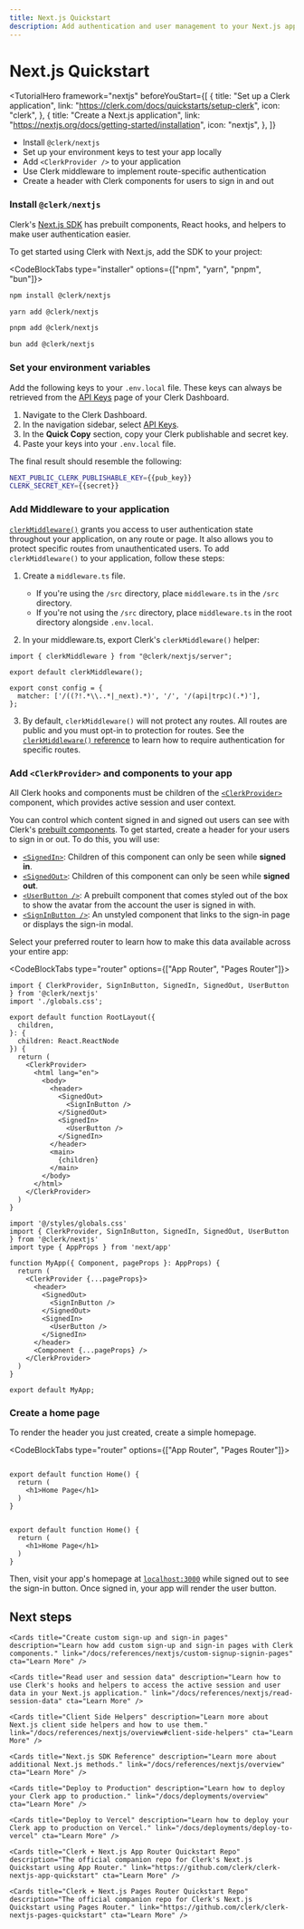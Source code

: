 ---
title: Next.js Quickstart
description: Add authentication and user management to your Next.js app with Clerk.
---

# Next.js Quickstart

<TutorialHero
  framework="nextjs"
  beforeYouStart={[
    {
      title: "Set up a Clerk application",
      link: "https://clerk.com/docs/quickstarts/setup-clerk",
      icon: "clerk",
    },
    {
      title: "Create a Next.js application",
      link: "https://nextjs.org/docs/getting-started/installation",
      icon: "nextjs",
    },
  ]}
>

- Install `@clerk/nextjs`
- Set up your environment keys to test your app locally
- Add `<ClerkProvider />` to your application
- Use Clerk middleware to implement route-specific authentication
- Create a header with Clerk components for users to sign in and out

</TutorialHero>

<Steps>

### Install `@clerk/nextjs`

Clerk's [Next.js SDK](/docs/references/nextjs/overview) has prebuilt components, React hooks, and helpers to make user authentication easier.

To get started using Clerk with Next.js, add the SDK to your project:

<CodeBlockTabs type="installer" options={["npm", "yarn", "pnpm", "bun"]}>
  ```bash filename="terminal"
  npm install @clerk/nextjs
  ```

```bash filename="terminal"
yarn add @clerk/nextjs
```

```bash filename="terminal"
pnpm add @clerk/nextjs
```

```bash filename="terminal"
bun add @clerk/nextjs
```

</CodeBlockTabs>

### Set your environment variables

<SignedIn>

Add the following keys to your `.env.local` file. These keys can always be retrieved from the [API Keys](https://dashboard.clerk.com/last-active?path=api-keys) page of your Clerk Dashboard.

</SignedIn>

<SignedOut>

1. Navigate to the Clerk Dashboard.
2. In the navigation sidebar, select [API Keys](https://dashboard.clerk.com/last-active?path=api-keys).
3. In the **Quick Copy** section, copy your Clerk publishable and secret key.
4. Paste your keys into your `.env.local` file.

The final result should resemble the following:

</SignedOut>

  <InjectKeys>

  ```sh filename=".env.local"
  NEXT_PUBLIC_CLERK_PUBLISHABLE_KEY={{pub_key}}
  CLERK_SECRET_KEY={{secret}}
  ```

  </InjectKeys>

### Add Middleware to your application

[`clerkMiddleware()`](/docs/references/nextjs/clerk-middleware#clerk-middleware) grants you access to user authentication state throughout your application, on any route or page. It also allows you to protect specific routes from unauthenticated users. To add `clerkMiddleware()` to your application, follow these steps:

1. Create a `middleware.ts` file.
    - If you're using the `/src` directory, place `middleware.ts` in the `/src` directory.
    - If you're not using the `/src` directory, place `middleware.ts` in the root directory alongside `.env.local`.

2. In your middleware.ts, export Clerk's `clerkMiddleware()` helper:
  ```tsx filename="middleware.ts"
  import { clerkMiddleware } from "@clerk/nextjs/server";

  export default clerkMiddleware();

  export const config = {
    matcher: ['/((?!.*\\..*|_next).*)', '/', '/(api|trpc)(.*)'],
  };
  ```
3. By default, `clerkMiddleware()` will not protect any routes. All routes are public and you must opt-in to protection for routes. See the [`clerkMiddleware()` reference](/docs/references/nextjs/clerk-middleware) to learn how to require authentication for specific routes.

### Add `<ClerkProvider>` and components to your app

All Clerk hooks and components must be children of the [`<ClerkProvider>`](/docs/components/clerk-provider) component, which provides active session and user context.

You can control which content signed in and signed out users can see with Clerk's [prebuilt components](/docs/components/overview). To get started, create a header for your users to sign in or out. To do this, you will use:

- [`<SignedIn>`](/docs/components/control/signed-in): Children of this component can only be seen while **signed in**.
- [`<SignedOut>`](/docs/components/control/signed-out): Children of this component can only be seen while **signed out**.
- [`<UserButton />`](/docs/components/user/user-button): A prebuilt component that comes styled out of the box to show the avatar from the account the user is signed in with.
- [`<SignInButton />`](/docs/components/unstyled/sign-in-button): An unstyled component that links to the sign-in page or displays the sign-in modal.

Select your preferred router to learn how to make this data available across your entire app:

<CodeBlockTabs type="router" options={["App Router", "Pages Router"]}>
```tsx filename="app/layout.tsx" {10,13-20}
import { ClerkProvider, SignInButton, SignedIn, SignedOut, UserButton } from '@clerk/nextjs'
import './globals.css';

export default function RootLayout({
  children,
}: {
  children: React.ReactNode
}) {
  return (
    <ClerkProvider>
      <html lang="en">
        <body>
          <header>
            <SignedOut>
              <SignInButton />
            </SignedOut>
            <SignedIn>
              <UserButton />
            </SignedIn>
          </header>
          <main>
            {children}
          </main>
        </body>
      </html>
    </ClerkProvider>
  )
}
```
```tsx filename="pages/_app.tsx" {7-15}
import '@/styles/globals.css'
import { ClerkProvider, SignInButton, SignedIn, SignedOut, UserButton } from '@clerk/nextjs'
import type { AppProps } from 'next/app'

function MyApp({ Component, pageProps }: AppProps) {
  return (
    <ClerkProvider {...pageProps}>
      <header>
        <SignedOut>
          <SignInButton />
        </SignedOut>
        <SignedIn>
          <UserButton />
        </SignedIn>
      </header>
      <Component {...pageProps} />
    </ClerkProvider>
  )
}

export default MyApp;
```
</CodeBlockTabs>

### Create a home page

To render the header you just created, create a simple homepage.

<CodeBlockTabs type="router" options={["App Router", "Pages Router"]}>
```tsx filename="app/page.tsx"

export default function Home() {
  return (
    <h1>Home Page</h1>
  )
}
```

```tsx filename="pages/index.tsx"

export default function Home() {
  return (
    <h1>Home Page</h1>
  )
}
```
</CodeBlockTabs>

Then, visit your app's homepage at [`localhost:3000`](http://localhost:3000) while signed out to see the sign-in button. Once signed in, your app will render the user button.

</Steps>

## Next steps

<div className="container mx-auto my-4">
  <div className="grid grid-cols-1 gap-6 md:grid-cols-2">

    <Cards title="Create custom sign-up and sign-in pages" description="Learn how add custom sign-up and sign-in pages with Clerk components." link="/docs/references/nextjs/custom-signup-signin-pages" cta="Learn More" />

    <Cards title="Read user and session data" description="Learn how to use Clerk's hooks and helpers to access the active session and user data in your Next.js application." link="/docs/references/nextjs/read-session-data" cta="Learn More" />

    <Cards title="Client Side Helpers" description="Learn more about Next.js client side helpers and how to use them." link="/docs/references/nextjs/overview#client-side-helpers" cta="Learn More" />

    <Cards title="Next.js SDK Reference" description="Learn more about additional Next.js methods." link="/docs/references/nextjs/overview" cta="Learn More" />

    <Cards title="Deploy to Production" description="Learn how to deploy your Clerk app to production." link="/docs/deployments/overview" cta="Learn More" />

    <Cards title="Deploy to Vercel" description="Learn how to deploy your Clerk app to production on Vercel." link="/docs/deployments/deploy-to-vercel" cta="Learn More" />

    <Cards title="Clerk + Next.js App Router Quickstart Repo" description="The official companion repo for Clerk's Next.js Quickstart using App Router." link="https://github.com/clerk/clerk-nextjs-app-quickstart" cta="Learn More" />

    <Cards title="Clerk + Next.js Pages Router Quickstart Repo" description="The official companion repo for Clerk's Next.js Quickstart using Pages Router." link="https://github.com/clerk/clerk-nextjs-pages-quickstart" cta="Learn More" />

  </div>
</div>
